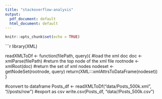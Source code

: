 ```yaml
---
title: "stackoverflow-analysis"
output:
  pdf_document: default
  html_document: default
---
```


```r
knitr::opts_chunk$set(echo = TRUE)
```

```r

library(XML)

readXMLToDf <- function(filePath, query){
  #load the xml doc
  doc <- xmlParse(filePath)
  #return the top node of the xml file
  rootnode <- xmlRoot(doc)
  #return the set of xml nodes
  nodeset <- getNodeSet(rootnode, query)
  return(XML:::xmlAttrsToDataFrame(nodeset))
}

#convert to dataframe
Posts_df <- readXMLToDf("data/Posts_500k.xml", "//posts/row")
#export as csv
write.csv(Posts_df, "data//Posts_500k.csv")






